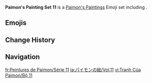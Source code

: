 {{Paimon's Paintings Infobox
|title         = Paimon's Paintings Set 11
|image         = Paimon's Paintings Set 11.png
|icon          = Icon Emoji Paimon's Paintings 11 Arataki Itto 1.png
|date          = 2021-12-22
|gamedate      = 
|prev          = 10
|next          = 12
|set           = 11
|twitter       =
|hoyolab       = https://www.hoyolab.com/article/1728928
|characters    = Arataki Itto;Gorou;Albedo;Eula;Kageroumaru
}}
'''Paimon's Painting Set 11''' is a [[Paimon's Paintings]] Emoji set including {{Array|Arataki Itto;Gorou;Albedo;Eula;Kageroumaru|;|[[{item}]]|,<nowiki> </nowiki>|sort=1}}.

==Emojis==
{{Paimon's Paintings Images|categories=Paimon's Paintings Set 11|nomain=1|noset=1}}

==Change History==
{{Change History|introduced=2.3}}

==Navigation==
{{Paimon's Paintings Navbox}}

[[fr:Peintures de Paimon/Série 11]]
[[ja:パイモンの絵/Vol.11]]
[[vi:Tranh Của Paimon/Bộ 11]]